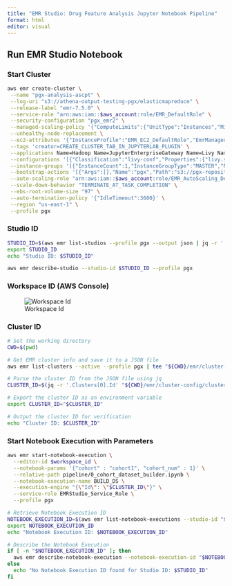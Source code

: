 ```yaml
---
title: "EMR Studio: Drug Feature Analysis Jupyter Notebook Pipeline"
format: html
editor: visual
---
```


## Run EMR Studio Notebook

### Start Cluster

```bash

aws emr create-cluster \
 --name "pgx-analysis-ascpt" \
 --log-uri "s3://athena-output-testing-pgx/elasticmapreduce" \
 --release-label "emr-7.5.0" \
 --service-role "arn:aws:iam::$aws_account:role/EMR_DefaultRole" \
 --security-configuration "pgx_emr2" \
 --managed-scaling-policy '{"ComputeLimits":{"UnitType":"Instances","MinimumCapacityUnits":3,"MaximumCapacityUnits":100,"MaximumOnDemandCapacityUnits":100,"MaximumCoreCapacityUnits":100}}' \
 --unhealthy-node-replacement \
 --ec2-attributes '{"InstanceProfile":"EMR_EC2_DefaultRole","EmrManagedMasterSecurityGroup":"sg-0a5260eee9a20654e","EmrManagedSlaveSecurityGroup":"sg-0f01580b24ea364e1","KeyName":"mushin_pgx","AdditionalMasterSecurityGroups":[],"AdditionalSlaveSecurityGroups":[],"ServiceAccessSecurityGroup":"sg-0e25102a082ef38d1","SubnetId":"subnet-03f689fd2cb8cbb2c"}' \
 --tags 'creator=CREATE_CLUSTER_TAB_IN_JUPYTERLAB_PLUGIN' \
 --applications Name=Hadoop Name=JupyterEnterpriseGateway Name=Livy Name=Spark \
 --configurations '[{"Classification":"livy-conf","Properties":{"livy.server.session.timeout":"6h","livy.spark.deploy-mode":"cluster"}},{"Classification":"spark-hive-site","Properties":{"hive.metastore.client.factory.class":"com.amazonaws.glue.catalog.metastore.AWSGlueDataCatalogHiveClientFactory"}}]' \
 --instance-groups '[{"InstanceCount":1,"InstanceGroupType":"MASTER","Name":"master","InstanceType":"m2.2xlarge","EbsConfiguration":{"EbsBlockDeviceConfigs":[{"VolumeSpecification":{"VolumeType":"gp2","SizeInGB":32},"VolumesPerInstance":2}],"EbsOptimized":false}},{"InstanceCount":3,"InstanceGroupType":"CORE","Name":"slave","InstanceType":"m2.2xlarge","EbsConfiguration":{"EbsBlockDeviceConfigs":[{"VolumeSpecification":{"VolumeType":"gp2","SizeInGB":32},"VolumesPerInstance":2}],"EbsOptimized":false}}]' \
 --bootstrap-actions '[{"Args":[],"Name":"pgx","Path":"s3://pgx-repository/emr-config/pgx_emr_studio_python39_bootstrap.sh"}]' \
 --auto-scaling-role "arn:aws:iam::$aws_account:role/EMR_AutoScaling_DefaultRole" \
 --scale-down-behavior "TERMINATE_AT_TASK_COMPLETION" \
 --ebs-root-volume-size "97" \
 --auto-termination-policy '{"IdleTimeout":3600}' \
 --region "us-east-1" \
 --profile pgx

```

### Studio ID

```bash

STUDIO_ID=$(aws emr list-studios --profile pgx --output json | jq -r '.Studios[0].StudioId')
export STUDIO_ID
echo "Studio ID: $STUDIO_ID"

```

```bash

aws emr describe-studio --studio-id $STUDIO_ID --profile pgx

```

### Workspace ID (AWS Console)

![Workspace Id](images/workspace_id.png)

### Cluster ID

```bash

# Set the working directory
CWD=$(pwd)

# Get EMR cluster info and save it to a JSON file
aws emr list-clusters --active --profile pgx | tee "${CWD}/emr/cluster-config/cluster_info.json"

# Parse the cluster ID from the JSON file using jq
CLUSTER_ID=$(jq -r '.Clusters[0].Id' "${CWD}/emr/cluster-config/cluster_info.json")

# Export the cluster ID as an environment variable
export CLUSTER_ID="$CLUSTER_ID"

# Output the cluster ID for verification
echo "Cluster ID: $CLUSTER_ID"


```

### Start Notebook Execution with Parameters

```bash

aws emr start-notebook-execution \
  --editor-id $workspace_id \
  --notebook-params '{"cohort" : "cohort1", "cohort_num" : 1}' \
  --relative-path pipeline/0_cohort_dataset_builder.ipynb \
  --notebook-execution-name BUILD_DS \
  --execution-engine "{\"Id\": \"$CLUSTER_ID\"}" \
  --service-role EMRStudio_Service_Role \
  --profile pgx


```

```bash

# Retrieve Notebook Execution ID
NOTEBOOK_EXECUTION_ID=$(aws emr list-notebook-executions --studio-id "$STUDIO_ID" --profile pgx --output json | jq -r '.NotebookExecutions[0].NotebookExecutionId')
export NOTEBOOK_EXECUTION_ID
echo "Notebook Execution ID: $NOTEBOOK_EXECUTION_ID"

# Describe the Notebook Execution
if [ -n "$NOTEBOOK_EXECUTION_ID" ]; then
  aws emr describe-notebook-execution --notebook-execution-id "$NOTEBOOK_EXECUTION_ID" --profile pgx
else
  echo "No Notebook Execution ID found for Studio ID: $STUDIO_ID"
fi

```
